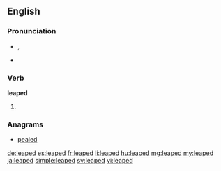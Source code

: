==English==

===Pronunciation===
* {{enPR|lēpt}}, {{IPA|/liːpt/}}
* {{audio|En-us-leaped.ogg|Audio (US)}}

===Verb===
'''leaped'''

# {{en-past of|leap}}

===Anagrams===
* [[pealed#English|pealed]]

[[de:leaped]]
[[es:leaped]]
[[fr:leaped]]
[[li:leaped]]
[[hu:leaped]]
[[mg:leaped]]
[[my:leaped]]
[[ja:leaped]]
[[simple:leaped]]
[[sv:leaped]]
[[vi:leaped]]